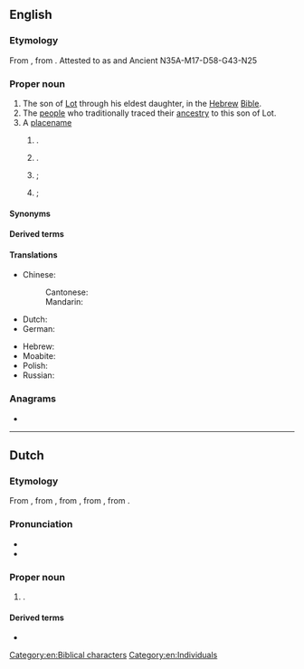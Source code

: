 {{also|MOAB|moAb|moab}}
==English==
{{wikipedia}}

===Etymology===
From {{der|en|grc|Μωάβ}}, from {{der|en|he|מוֹאָב|tr=mo'av}}. Attested to as {{cog|obm|𐤌𐤀𐤁}} and Ancient {{cog|egy|mwjbw}} <hiero>N35A-M17-D58-G43-N25</hiero>

===Proper noun===
{{en-proper noun}}

# The son of [[Lot]] through his eldest daughter, in the [[Hebrew]] [[Bible]].
# The [[people]] who traditionally traced their [[ancestry]] to this son of Lot.
# A [[placename]]
## {{place|en|mountainous region|c/Jordan}}.
## {{place|en|city/county seat|co/Grand County|s/Utah|c/USA}}.
## {{ellipsis of|en|Moab Valley}}; {{place|en|valley|r/Moab Grand Canyon|s/Utah|c/USA}}
## {{ellipsis of|en|Moab Grand Canyon}}; {{place|en|canyonland|s/Utah|c/USA}}

====Synonyms====
{{col3|en|title=nation descended from Moab|
|Moabite
|Moabites
}}

====Derived terms====
{{der3|en|
|Moabite
|Moabites
|Moab Valley
|Moab Canyon
|Moab Grand Canyon
}}

====Translations====
{{trans-top}}
* Chinese:
*: Cantonese: {{t|yue|摩押|tr=mo1 aap3, mo1 aat3}}
*: Mandarin: {{t|cmn|摩押|tr=Móyā}}
* Dutch: {{t|nl|Moab|n}}
* German: {{t|de|Moab}}
{{trans-mid}}
* Hebrew: {{t+|he|מוֹאָב|sc=Hebr}}
* Moabite: {{t|obm|𐤌𐤀𐤁}}
* Polish: {{t+|pl|Moab|m}}
* Russian: {{t+|ru|Моа́в|m}}
{{trans-bottom}}

===Anagrams===
* {{anagrams|en|a=abmo|MOBA|Mabo|ambo|boma}}

[[Category:en:Biblical characters]]
[[Category:en:Individuals]]

----

==Dutch==

===Etymology===
From {{inh|nl|dum|moab}}, from {{der|nl|odt|moab}}, from {{der|nl|la|Mōab}}, from {{der|nl|grc|}}, from {{der|nl|hbo|מוֹאָב}}.

===Pronunciation===
* {{IPA|nl|/ˈmoː.ɑp/}}
* {{hyphenation|nl|Mo|ab}}

===Proper noun===
{{nl-proper noun|n}}

# {{lb|nl|historical}} {{l|en|Moab}} {{gloss|people and land in modern-day Jordan}}.

====Derived terms====
* {{l|nl|Moabiet}}